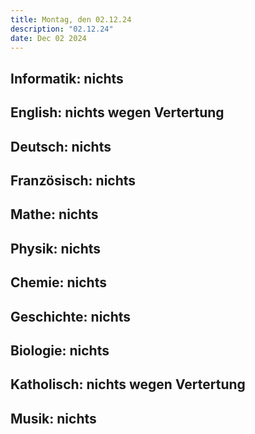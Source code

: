 ```yaml
---
title: Montag, den 02.12.24
description: "02.12.24"
date: Dec 02 2024
---
```


## Informatik: nichts
## English: nichts wegen Vertertung
## Deutsch: nichts
## Französisch: nichts
## Mathe: nichts
## Physik: nichts
## Chemie: nichts
## Geschichte: nichts
## Biologie: nichts
## Katholisch: nichts wegen Vertertung
## Musik: nichts